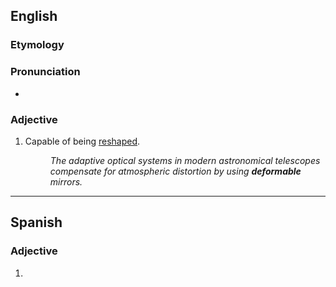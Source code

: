 {{also|déformable}}
==English==

===Etymology===
{{suffix|en|deform|able}}

===Pronunciation===
* {{a|UK}} {{IPA|en|[dɪˈfɔːməbəɫ]}}

===Adjective===
{{en-adj}}

# Capable of being [[reshape]]d.
#: ''The adaptive optical systems in modern astronomical telescopes compensate for atmospheric distortion by using '''deformable''' mirrors.''
----

==Spanish==

===Adjective===
{{es-adj}}

# {{l|en|deformable}}